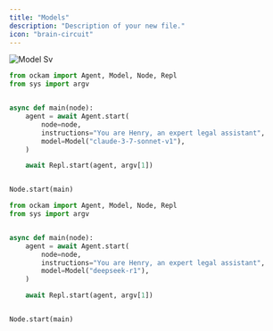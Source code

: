 ```yaml
---
title: "Models"
description: "Description of your new file."
icon: "brain-circuit"
---
```



![Model Sv](/model.svg)

```python images/main/main.py
from ockam import Agent, Model, Node, Repl
from sys import argv


async def main(node):
    agent = await Agent.start(
        node=node,
        instructions="You are Henry, an expert legal assistant",
        model=Model("claude-3-7-sonnet-v1"),
    )

    await Repl.start(agent, argv[1])


Node.start(main)
```

```python images/main/main.py
from ockam import Agent, Model, Node, Repl
from sys import argv


async def main(node):
    agent = await Agent.start(
        node=node,
        instructions="You are Henry, an expert legal assistant",
        model=Model("deepseek-r1"),
    )

    await Repl.start(agent, argv[1])


Node.start(main)
```